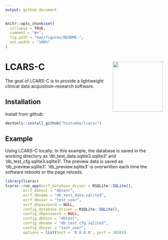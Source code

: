 ```yaml
---
output: github_document
---
```


<!-- README.md is generated from README.Rmd. Please edit that file -->

```r
knitr::opts_chunk$set(
  collapse = TRUE,
  comment = "#>",
  fig.path = "man/figures/README-",
  out.width = "100%"
)
```

# LCARS-C <img src="man/figures/logo.png" align="right" width=160 height=160 alt="" />

The goal of LCARS-C is to provide a lightweight clinical data acquisition-research software.

## Installation

Install from github:

``` r
devtools::install_github("hcstubbe/lcarsc")
```

## Example

Using LCARS-C locally: In this example, the database is saved in the working directory as 'db_test_data.sqlite3.sqlite3' and 'db_test_cfg.sqlite3.sqlite3'. The preview data is saved as 'db_preview.sqlite3'. 'db_preview.sqlite3' is overwritten each time the software reboots or the page reloads.

```r
library(lcarsc)
lcarsc::run_app(ecrf_database_driver = RSQLite::SQLite(),
        ecrf_dbhost = "dbtest",
        ecrf_dbname = "db_test_data.sqlite3",
        ecrf_dbuser = "test_user",
        ecrf_dbpassword = NULL,
        config_database_driver = RSQLite::SQLite(),
        config_dbpassword = NULL,
        config_dbhost = "dbtest",
        config_dbname = "db_test_cfg.sqlite3",
        config_dbuser = "test_user",
        options = list(host = '0.0.0.0', port = 3838))
```
